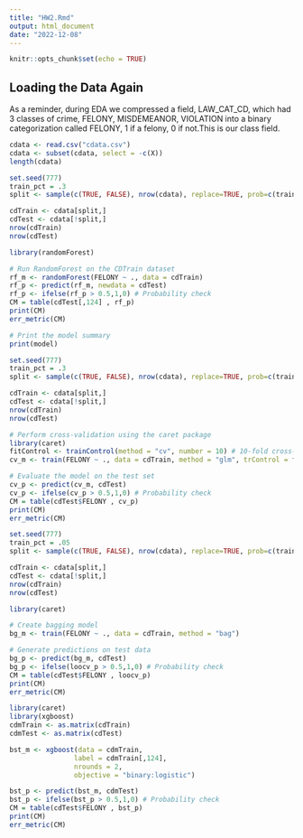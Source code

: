 ```yaml
---
title: "HW2.Rmd"
output: html_document
date: "2022-12-08"
---
```


```r
knitr::opts_chunk$set(echo = TRUE)
```

## Loading the Data Again
As a reminder, during EDA we compressed a field, LAW_CAT_CD, which had 3 classes of crime, FELONY, MISDEMEANOR, VIOLATION into a binary categorization called FELONY, 1 if a felony, 0 if not.This is our class field.

```r
cdata <- read.csv("cdata.csv")
cdata <- subset(cdata, select = -c(X))
length(cdata)
```



```r
set.seed(777)
train_pct = .3
split <- sample(c(TRUE, FALSE), nrow(cdata), replace=TRUE, prob=c(train_pct,(1-train_pct)))

cdTrain <- cdata[split,]
cdTest <- cdata[!split,]
nrow(cdTrain)
nrow(cdTest)
```
```r
library(randomForest)

# Run RandomForest on the CDTrain dataset
rf_m <- randomForest(FELONY ~ ., data = cdTrain)
rf_p <- predict(rf_m, newdata = cdTest)
rf_p <- ifelse(rf_p > 0.5,1,0) # Probability check
CM = table(cdTest[,124] , rf_p)
print(CM)
err_metric(CM)

# Print the model summary
print(model)
```

```r
set.seed(777)
train_pct = .3
split <- sample(c(TRUE, FALSE), nrow(cdata), replace=TRUE, prob=c(train_pct,(1-train_pct)))

cdTrain <- cdata[split,]
cdTest <- cdata[!split,]
nrow(cdTrain)
nrow(cdTest)
```

```r
# Perform cross-validation using the caret package
library(caret)
fitControl <- trainControl(method = "cv", number = 10) # 10-fold cross-validation
cv_m <- train(FELONY ~ ., data = cdTrain, method = "glm", trControl = fitControl)

# Evaluate the model on the test set
cv_p <- predict(cv_m, cdTest)
cv_p <- ifelse(cv_p > 0.5,1,0) # Probability check
CM = table(cdTest$FELONY , cv_p)
print(CM)
err_metric(CM)

```
```r
set.seed(777)
train_pct = .05
split <- sample(c(TRUE, FALSE), nrow(cdata), replace=TRUE, prob=c(train_pct,(1-train_pct)))

cdTrain <- cdata[split,]
cdTest <- cdata[!split,]
nrow(cdTrain)
nrow(cdTest)
```

```r
library(caret)

# Create bagging model
bg_m <- train(FELONY ~ ., data = cdTrain, method = "bag")

# Generate predictions on test data
bg_p <- predict(bg_m, cdTest)
bg_p <- ifelse(loocv_p > 0.5,1,0) # Probability check
CM = table(cdTest$FELONY , loocv_p)
print(CM)
err_metric(CM)
```

```r
library(caret)
library(xgboost)
cdmTrain <- as.matrix(cdTrain)
cdmTest <- as.matrix(cdTest)

bst_m <- xgboost(data = cdmTrain,
                label = cdmTrain[,124],
                nrounds = 2,
                objective = "binary:logistic")

bst_p <- predict(bst_m, cdmTest)
bst_p <- ifelse(bst_p > 0.5,1,0) # Probability check
CM = table(cdTest$FELONY , bst_p)
print(CM)
err_metric(CM)
```
